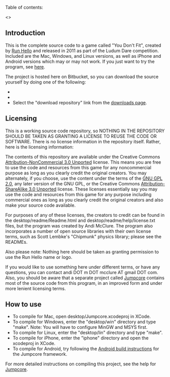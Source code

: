 Table of contents:

<<toc>>

== Introduction ==

This is the complete source code to a game called "You Don't Fit", created by [[http://runhello.com/|Run Hello]] and released in 2011 as part of the Ludum Dare competition. Included are the Mac, Windows, and Linux versions, as well as iPhone and Android versions which may or may not work. If you just want to try the program, see [[http://msm.runhello.com/?p=465|here]].

The project is hosted here on Bitbucket, so you can download the source yourself by doing one of the following:

* {{{hg clone https://bitbucket.org/runhello/body}}}
* {{{svn co https://bitbucket.org/runhello/body/trunk}}}
* Select the "download repository" link from the [[https://bitbucket.org/runhello/body/downloads|downloads page]].

== Licensing ==

This is a working source code repository, so NOTHING IN THE REPOSITORY SHOULD BE TAKEN AS GRANTING A LICENSE TO REUSE THE CODE OR SOFTWARE. There is no license information in the repository itself. Rather, here is the licensing information:

The contents of this repository are available under the Creative Commons [[http://creativecommons.org/licenses/by-nc/3.0/|Attribution-NonCommercial 3.0 Unported]] license. This means you are free to use the code and resources from this game for any noncommercial purpose as long as you clearly credit the original creators. You may alternately, if you choose, use the content under the terms of the [[http://www.gnu.org/licenses/gpl-2.0.html|GNU GPL 2.0]], any later version of the GNU GPL, or the Creative Commons [[http://creativecommons.org/licenses/by-sa/3.0/|Attribution-ShareAlike 3.0 Unported]] license. These licenses essentially say you may use the code and resources from this game for any purpose including commercial ones as long as you clearly credit the original creators and also make your source code available.

For purposes of any of these licenses, the creators to credit can be found in the desktop/readme/Readme.html and desktop/readme/help/license.txt files, but the program was created by Andi McClure. The program also incorporates a number of open source libraries with their own license terms, such as Scott Lembke's "Chipmunk" physics library; please see the READMEs.

Also please note: Nothing here should be taken as granting permission to use the Run Hello name or logo.

If you would like to use something here under different terms, or have any questions, you can contact andi DOT m DOT mcclure AT gmail DOT com. Also, you should be aware that a separate project called [[https://bitbucket.org/runhello/jumpcore|Jumpcore]] contains most of the source code from this program, in an improved form and under more lenient licensing terms.

== How to use ==

* To compile for Mac, open desktop/Jumpcore.xcodeproj in XCode.
* To compile for Windows, enter the "desktop/win" directory and type "make". Note: You will have to configure MinGW and MSYS first.
* To compile for Linux, enter the "desktop/lin" directory and type "make".
* To compile for iPhone, enter the "iphone" directory and open the xcodeproj in XCode.
* To compile for Android, try following the [[https://bitbucket.org/runhello/jumpcore/wiki/How_to_Build#!building-for-android|Android build instructions]] for the Jumpcore framework.

For more detailed instructions on compiling this project, see the help for [[https://bitbucket.org/runhello/jumpcore|Jumpcore]].